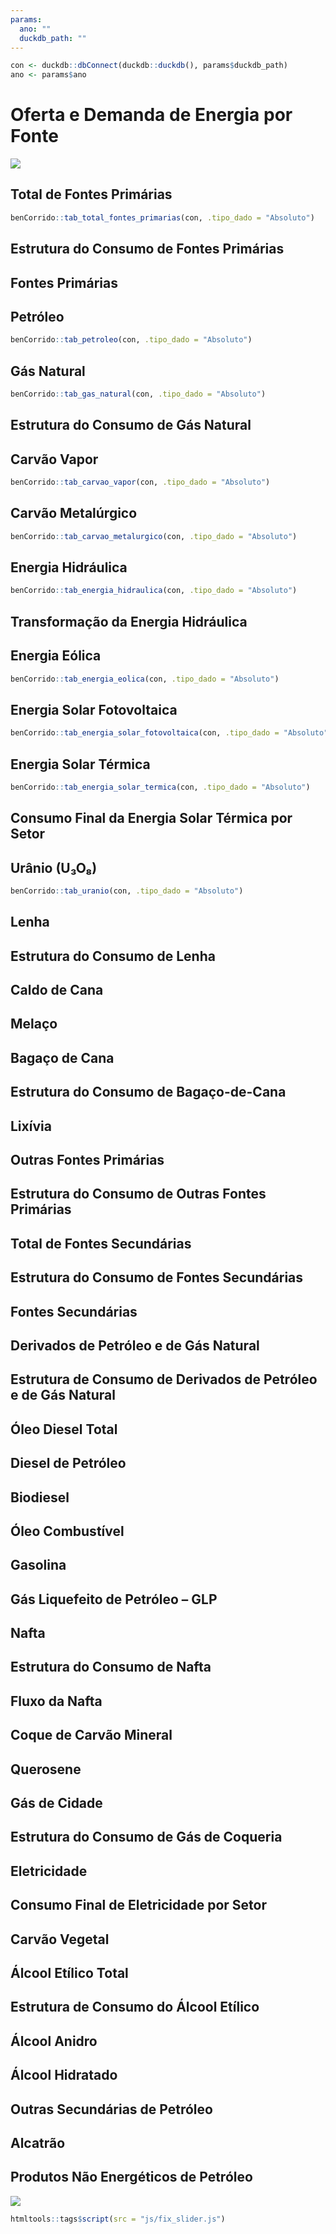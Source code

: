 ```yaml
---
params:
  ano: ""
  duckdb_path: ""
---
```


```r
con <- duckdb::dbConnect(duckdb::duckdb(), params$duckdb_path)
ano <- params$ano
```

# Oferta e Demanda de Energia por Fonte

![](../img/capas/imagem_cap_2.png)


##  Total de Fontes Primárias

```r
benCorrido::tab_total_fontes_primarias(con, .tipo_dado = "Absoluto")
```

## Estrutura do Consumo de Fontes Primárias

## Fontes Primárias

## Petróleo

```r
benCorrido::tab_petroleo(con, .tipo_dado = "Absoluto")
```

## Gás Natural

```r
benCorrido::tab_gas_natural(con, .tipo_dado = "Absoluto")
```

## Estrutura do Consumo de Gás Natural

## Carvão Vapor

```r
benCorrido::tab_carvao_vapor(con, .tipo_dado = "Absoluto")
```

## Carvão Metalúrgico

```r
benCorrido::tab_carvao_metalurgico(con, .tipo_dado = "Absoluto")
```

## Energia Hidráulica

```r
benCorrido::tab_energia_hidraulica(con, .tipo_dado = "Absoluto")
```

## Transformação da Energia Hidráulica

## Energia Eólica

```r
benCorrido::tab_energia_eolica(con, .tipo_dado = "Absoluto")
```

## Energia Solar Fotovoltaica

```r
benCorrido::tab_energia_solar_fotovoltaica(con, .tipo_dado = "Absoluto")
```

## Energia Solar Térmica

```r
benCorrido::tab_energia_solar_termica(con, .tipo_dado = "Absoluto")
```

## Consumo Final da Energia Solar Térmica por Setor

## Urânio (U₃O₈)

```r
benCorrido::tab_uranio(con, .tipo_dado = "Absoluto")
```

## Lenha

## Estrutura do Consumo de Lenha

## Caldo de Cana

## Melaço

## Bagaço de Cana

## Estrutura do Consumo de Bagaço-de-Cana

## Lixívia

## Outras Fontes Primárias

## Estrutura do Consumo de Outras Fontes Primárias

## Total de Fontes Secundárias

## Estrutura do Consumo de Fontes Secundárias

## Fontes Secundárias

## Derivados de Petróleo e de Gás Natural

## Estrutura de Consumo de Derivados de Petróleo e de Gás Natural

## Óleo Diesel Total

## Diesel de Petróleo

## Biodiesel

## Óleo Combustível

## Gasolina

## Gás Liquefeito de Petróleo – GLP

## Nafta

## Estrutura do Consumo de Nafta

## Fluxo da Nafta

## Coque de Carvão Mineral

## Querosene

## Gás de Cidade

## Estrutura do Consumo de Gás de Coqueria

## Eletricidade

## Consumo Final de Eletricidade por Setor

## Carvão Vegetal

## Álcool Etílico Total

## Estrutura de Consumo do Álcool Etílico

## Álcool Anidro

## Álcool Hidratado

## Outras Secundárias de Petróleo

## Alcatrão

## Produtos Não Energéticos de Petróleo


![](../img/capas/imagem_cap_2.png)

```r
htmltools::tags$script(src = "js/fix_slider.js")
```
